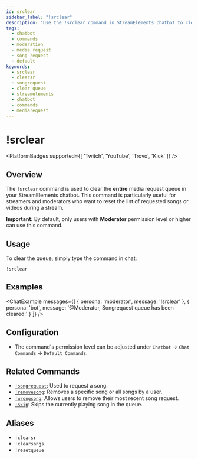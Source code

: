 ```yaml
---
id: srclear
sidebar_label: "!srclear"
description: "Use the !srclear command in StreamElements chatbot to clear the entire song/media request queue. Useful for moderation."
tags:
  - chatbot
  - commands
  - moderation
  - media request
  - song request
  - default
keywords:
  - srclear
  - clearsr
  - songrequest
  - clear queue
  - streamelements
  - chatbot
  - commands
  - mediarequest
---
```



# !srclear

<PlatformBadges supported={[ 'Twitch', 'YouTube', 'Trovo', 'Kick' ]} />

## Overview

The `!srclear` command is used to clear the **entire** media request queue in your StreamElements chatbot. This command is particularly useful for streamers and moderators who want to reset the list of requested songs or videos during a stream.

**Important:** By default, only users with **Moderator** permission level or higher can use this command.

## Usage

To clear the queue, simply type the command in chat:

```streamelements
!srclear
```

## Examples

<ChatExample messages={[
  { persona: 'moderator', message: '!srclear' },
  { persona: 'bot', message: '@Moderator, Songrequest queue has been cleared!' }
]} />

## Configuration

*   The command's permission level can be adjusted under `Chatbot` -> `Chat Commands` -> `Default Commands`.

## Related Commands

*   [`!songrequest`](songrequest.mdx): Used to request a song.
*   [`!removesong`](removesong.mdx): Removes a specific song or all songs by a user.
*   [`!wrongsong`](wrongsong.mdx): Allows users to remove their most recent song request.
*   [`!skip`](skip.mdx): Skips the currently playing song in the queue.

## Aliases

*   `!clearsr`
*   `!clearsongs`
*   `!resetqueue`
